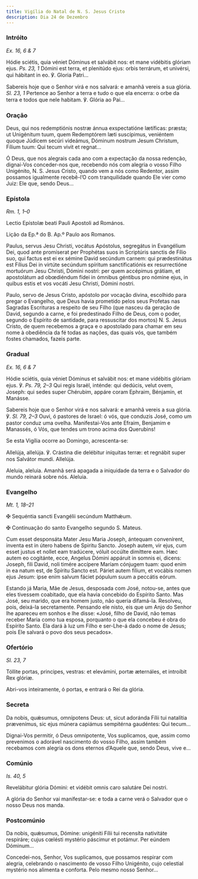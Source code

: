 ```yaml
---
title: Vigília do Natal de N. S. Jesus Cristo
description: Dia 24 de Dezembro
---
```


### Intróito

<em>Ex. 16, 6 & 7</em>

<div class="side-by-side not-content">

Hódie sciétis, quia véniet Dóminus et salvábit nos: et mane vidébitis glóriam ejus. <em>Ps. 23, 1</em> Dómini est terra, et plenitúdo ejus: orbis terrárum, et univérsi, qui hábitant in eo. ℣. Gloria Patri...

Sabereis hoje que o Senhor virá e nos salvará: e amanhã vereis a sua glória. <em>Sl. 23, 1</em> Pertence ao Senhor a terra e tudo o que ela encerra: o orbe da terra e todos que nele habitam. ℣. Glória ao Pai...

</div>

### Oração

<div class="side-by-side not-content">

Deus, qui nos redemptiónis nostræ ánnua exspectatióne lætíficas: præsta; ut Unigénitum tuum, quem Redemptórem læti suscípimus, veniéntem quoque Júdicem secúri videámus, Dóminum nostrum Jesum Christum, Fílium tuum: Qui tecum vivit et regnat...

Ó Deus, que nos alegrais cada ano com a expectação da nossa redenção, dignai-Vos conceder-nos que, recebendo nós com alegria o vosso Filho Unigénito, N. S. Jesus Cristo, quando vem a nós como Redentor, assim possamos igualmente recebê-l’O com tranquilidade quando Ele vier como Juiz: Ele que, sendo Deus...

</div>

### Epístola

<em>Rm. 1, 1–0</em>

<div class="side-by-side not-content">

Lectio Epístolæ beati Pauli Apostoli ad Romános.

Lição da Ep.ª do B. Ap.º Paulo aos Romanos.

Paulus, servus Jesu Christi, vocátus Apóstolus, segregátus in Evangélium Dei, quod ante promíserat per Prophétas suos in Scriptúris sanctis de Fílio suo, qui factus est ei ex sémine David secúndum carnem: qui prædestinátus est Fílius Dei in virtúte secúndum spíritum sanctificatiónis ex resurrectióne mortuórum Jesu Christi, Dómini nostri: per quem accépimus grátiam, et apostolátum ad obœdiéndum fídei in ómnibus géntibus pro nómine ejus, in quibus estis et vos vocáti Jesu Christi, Dómini nostri.

Paulo, servo de Jesus Cristo, apóstolo por vocação divina, escolhido para pregar o Evangelho, que Deus havia prometido pelos seus Profetas nas Sagradas Escrituras a respeito de seu Filho (que nasceu da geração de David, segundo a carne, e foi predestinado Filho de Deus, com o poder, segundo o Espírito de santidade, para ressuscitar dos mortos) N. S. Jesus Cristo, de quem recebemos a graça e o apostolado para chamar em seu nome à obediência da fé todas as nações, das quais vós, que também fostes chamados, fazeis parte.

</div>

### Gradual

<em>Ex. 16, 6 & 7</em>

<div class="side-by-side not-content">

Hódie sciétis, quia véniet Dóminus et salvábit nos: et mane vidébitis glóriam ejus. ℣. <em>Ps. 79, 2–3</em> Qui regis Israël, inténde: qui dedúcis, velut ovem, Joseph: qui sedes super Chérubim, appáre coram Ephraim, Bénjamin, et Manásse.

Sabereis hoje que o Senhor virá e nos salvará: e amanhã vereis a sua glória. ℣. <em>Sl. 79, 2–3</em> Ouvi, ó pastores de Israel: ó vós, que conduzis José, como um pastor conduz uma ovelha. Manifestai-Vos ante Efraim, Benjamim e Manassés, ó Vós, que tendes um trono acima dos Querubins!

</div>

<aside>Se esta Vigília ocorre ao Domingo, acrescenta-se:</aside>

<div class="side-by-side not-content">

Allelúja, allelúja. ℣. Crástina die delébitur iníquitas terræ: et regnábit super nos Salvátor mundi. Allelúja.

Aleluia, aleluia. Amanhã será apagada a iniquidade da terra e o Salvador do mundo reinará sobre nós. Aleluia.

</div>

### Evangelho

<em>Mt. 1, 18–21</em>

<div class="side-by-side not-content">

<span class="cross text-red-500">✠</span> Sequéntia sancti Evangélii secúndum Matthǽum.

<span class="cross text-red-500">✠</span> Continuação do santo Evangelho segundo S. Mateus.

Cum esset desponsáta Mater Jesu Maria Joseph, ántequam convenírent, inventa est in útero habens de Spiritu Sancto. Joseph autem, vir ejus, cum esset justus et nollet eam tradúcere, vóluit occúlte dimíttere eam. Hæc autem eo cogitánte, ecce, Angelus Dómini appáruit in somnis ei, dicens: Joseph, fili David, noli timére accípere Maríam cónjugem tuam: quod enim in ea natum est, de Spíritu Sancto est. Páriet autem fílium, et vocábis nomen ejus Jesum: ipse enim salvum fáciet pópulum suum a peccátis eórum.

Estando já Maria, Mãe de Jesus, desposada com José, notou-se, antes que eles tivessem coabitado, que ela havia concebido do Espírito Santo. Mas José, seu marido, que era homem justo, não queria difamá-la. Resolveu, pois, deixá-la secretamente. Pensando ele nisto, eis que um Anjo do Senhor lhe apareceu em sonhos e lhe disse: «José, filho de David, não temas receber Maria como tua esposa, porquanto o que ela concebeu é obra do Espírito Santo. Ela dará à luz um Filho e ser-Lhe-á dado o nome de Jesus; pois Ele salvará o povo dos seus pecados».

</div>

### Ofertório

<em>Sl. 23, 7</em>

<div class="side-by-side not-content">

Tóllite portas, principes, vestras: et elevámini, portæ æternáles, et introíbit Rex glóriæ.

Abri-vos inteiramente, ó portas, e entrará o Rei da glória.

</div>

### Secreta

<div class="side-by-side not-content">

Da nobis, quǽsumus, omnípotens Deus: ut, sicut adoránda Fílii tui natalítia prævenímus, sic ejus múnera capiámus sempitérna gaudéntes: Qui tecum...

Dignai-Vos permitir, ó Deus omnipotente, Vos suplicamos, que, assim como prevenimos o adorável nascimento do vosso Filho, assim também recebamos com alegria os dons eternos d’Aquele que, sendo Deus, vive e...

</div>

### Comúnio

<em>Is. 40, 5</em>

<div class="side-by-side not-content">

Revelábitur glória Dómini: et vidébit omnis caro salutáre Dei nostri.

A glória do Senhor vai manifestar-se: e toda a carne verá o Salvador que o nosso Deus nos manda.

</div>

### Postcomúnio

<div class="side-by-side not-content">

Da nobis, quǽsumus, Dómine: unigéniti Fílii tui recensíta nativitáte respiráre; cujus cœlésti mystério páscimur et potámur. Per eúndem Dóminum...

Concedei-nos, Senhor, Vos suplicamos, que possamos respirar com alegria, celebrando o nascimento de vosso Filho Unigénito, cujo celestial mystério nos alimenta e conforta. Pelo mesmo nosso Senhor...

</div>
